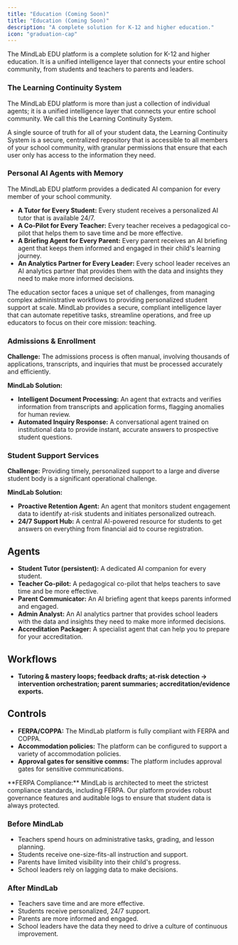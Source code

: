 ```yaml
---
title: "Education (Coming Soon)"
title: "Education (Coming Soon)"
description: "A complete solution for K-12 and higher education."
icon: "graduation-cap"
---
```


The MindLab EDU platform is a complete solution for K-12 and higher education. It is a unified intelligence layer that connects your entire school community, from students and teachers to parents and leaders.

### The Learning Continuity System

The MindLab EDU platform is more than just a collection of individual agents; it is a unified intelligence layer that connects your entire school community. We call this the Learning Continuity System.

A single source of truth for all of your student data, the Learning Continuity System is a secure, centralized repository that is accessible to all members of your school community, with granular permissions that ensure that each user only has access to the information they need.

### Personal AI Agents with Memory

The MindLab EDU platform provides a dedicated AI companion for every member of your school community.

-   **A Tutor for Every Student:** Every student receives a personalized AI tutor that is available 24/7.
-   **A Co-Pilot for Every Teacher:** Every teacher receives a pedagogical co-pilot that helps them to save time and be more effective.
-   **A Briefing Agent for Every Parent:** Every parent receives an AI briefing agent that keeps them informed and engaged in their child's learning journey.
-   **An Analytics Partner for Every Leader:** Every school leader receives an AI analytics partner that provides them with the data and insights they need to make more informed decisions.

The education sector faces a unique set of challenges, from managing complex administrative workflows to providing personalized student support at scale. MindLab provides a secure, compliant intelligence layer that can automate repetitive tasks, streamline operations, and free up educators to focus on their core mission: teaching.

### Admissions & Enrollment

**Challenge:** The admissions process is often manual, involving thousands of applications, transcripts, and inquiries that must be processed accurately and efficiently.

**MindLab Solution:**
- **Intelligent Document Processing:** An agent that extracts and verifies information from transcripts and application forms, flagging anomalies for human review.
- **Automated Inquiry Response:** A conversational agent trained on institutional data to provide instant, accurate answers to prospective student questions.

### Student Support Services

**Challenge:** Providing timely, personalized support to a large and diverse student body is a significant operational challenge.

**MindLab Solution:**
- **Proactive Retention Agent:** An agent that monitors student engagement data to identify at-risk students and initiates personalized outreach.
- **24/7 Support Hub:** A central AI-powered resource for students to get answers on everything from financial aid to course registration.

## Agents

-   **Student Tutor (persistent):** A dedicated AI companion for every student.
-   **Teacher Co-pilot:** A pedagogical co-pilot that helps teachers to save time and be more effective.
-   **Parent Communicator:** An AI briefing agent that keeps parents informed and engaged.
-   **Admin Analyst:** An AI analytics partner that provides school leaders with the data and insights they need to make more informed decisions.
-   **Accreditation Packager:** A specialist agent that can help you to prepare for your accreditation.

## Workflows

-   **Tutoring & mastery loops; feedback drafts; at-risk detection → intervention orchestration; parent summaries; accreditation/evidence exports.**

## Controls

-   **FERPA/COPPA:** The MindLab platform is fully compliant with FERPA and COPPA.
-   **Accommodation policies:** The platform can be configured to support a variety of accommodation policies.
-   **Approval gates for sensitive comms:** The platform includes approval gates for sensitive communications.

<Note>
**FERPA Compliance:** MindLab is architected to meet the strictest compliance standards, including FERPA. Our platform provides robust governance features and auditable logs to ensure that student data is always protected.
</Note>

### Before MindLab

-   Teachers spend hours on administrative tasks, grading, and lesson planning.
-   Students receive one-size-fits-all instruction and support.
-   Parents have limited visibility into their child's progress.
-   School leaders rely on lagging data to make decisions.

### After MindLab

-   Teachers save time and are more effective.
-   Students receive personalized, 24/7 support.
-   Parents are more informed and engaged.
-   School leaders have the data they need to drive a culture of continuous improvement.